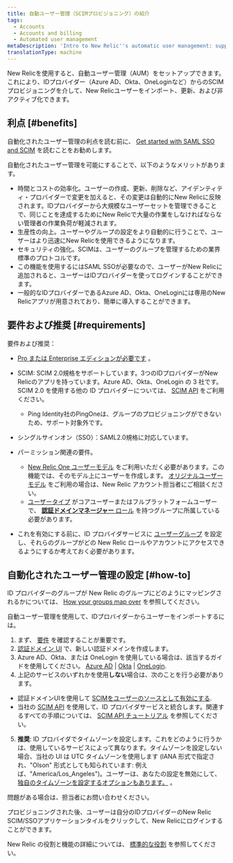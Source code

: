 ```yaml
---
title: 自動ユーザー管理（SCIMプロビジョニング）の紹介
tags:
  - Accounts
  - Accounts and billing
  - Automated user management
metaDescription: 'Intro to New Relic''s automatic user management: support for SCIM provisioning for OneLogin, Okta, Azure AD, and more.'
translationType: machine
---
```


New Relicを使用すると、自動ユーザー管理（AUM）をセットアップできます。これにより、IDプロバイダー（Azure AD、Okta、OneLoginなど）からのSCIMプロビジョニングを介して、New Relicユーザーをインポート、更新、および非アクティブ化できます。

## 利点 [#benefits]

自動化されたユーザー管理の利点を読む前に、 [Get started with SAML SSO and SCIM](/docs/accounts/accounts-billing/new-relic-one-user-management/introduction-saml-scim) を読むことをお勧めします。

自動化されたユーザー管理を可能にすることで、以下のようなメリットがあります。

* 時間とコストの効率化。ユーザーの作成、更新、削除など、アイデンティティ・プロバイダーで変更を加えると、その変更は自動的にNew Relicに反映されます。IDプロバイダーから大規模なユーザーセットを管理できることで、同じことを達成するためにNew Relicで大量の作業をしなければならない管理者の作業負荷が軽減されます。
* 生産性の向上。ユーザーやグループの設定をより自動的に行うことで、ユーザーはより迅速にNew Relicを使用できるようになります。
* セキュリティの強化。SCIMは、ユーザーのグループを管理するための業界標準のプロトコルです。
* この機能を使用するにはSAML SSOが必要なので、ユーザーがNew Relicに追加されると、ユーザーはIDプロバイダーを使ってログインすることができます。
* 一般的なIDプロバイダーであるAzure AD、Okta、OneLoginには専用のNew Relicアプリが用意されており、簡単に導入することができます。

## 要件および推奨 [#requirements]

要件および推奨：

* [Pro または Enterprise エディションが必要です](https://newrelic.com/pricing) 。

* SCIM: SCIM 2.0規格をサポートしています。3つのIDプロバイダーがNew Relicのアプリを持っています。Azure AD、Okta、OneLogin の 3 社です。SCIM 2.0 を使用する他の ID プロバイダーについては、 [SCIM API](/docs/accounts/accounts/automated-user-management/scim-support-automated-user-management) をご利用ください。

  * Ping Identity社のPingOneは、グループのプロビジョニングができないため、サポート対象外です。

* シングルサインオン（SSO）：SAML2.0規格に対応しています。

* パーミッション関連の要件。

  * [New Relic One ユーザーモデル](/docs/accounts/original-accounts-billing/original-users-roles/overview-user-models) をご利用いただく必要があります。この機能では、そのモデル上にユーザーを作成します。 [オリジナルユーザーモデル](/docs/accounts/original-accounts-billing/original-users-roles/overview-user-models) をご利用の場合は、New Relic アカウント担当者にご相談ください。
  * [ユーザータイプ](/docs/accounts/accounts-billing/new-relic-one-user-management/user-type) がコアユーザーまたはフルプラットフォームユーザーで、 [**認証ドメインマネージャー** ロール](/docs/accounts/accounts-billing/new-relic-one-pricing-users/users-roles#standard-roles) を持つグループに所属している必要があります。

* これを有効にする前に、ID プロバイダサービスに [ユーザーグループ](/docs/accounts/accounts/automated-user-management/roles-permissions-automated-user-management) を設定し、それらのグループがどの New Relic ロールやアカウントにアクセスできるようにするか考えておく必要があります。

## 自動化されたユーザー管理の設定 [#how-to]

ID プロバイダーのグループが New Relic のグループにどのようにマッピングされるかについては、 [How your groups map over](/docs/accounts/accounts/automated-user-management/roles-permissions-automated-user-management) を参照してください。

自動ユーザー管理を使用して、IDプロバイダーからユーザーをインポートするには。

1. まず、 [要件](#requirements) を確認することが重要です。
2. [認証ドメイン UI](/docs/accounts/accounts-billing/new-relic-one-user-management/authentication-domains-saml-sso-scim-more/#ui) で、新しい認証ドメインを作成します。
3. Azure AD、Okta、または OneLogin を使用している場合は、該当するガイドを使用してください。 [Azure AD](/docs/azure-scimsso-application-configuration) \| [Okta](/docs/okta-scimsso-application-configuration) \| [OneLogin](/docs/onelogin-scimsso-application-configuration).
4. 上記のサービスのいずれかを使用**しない**場合は、次のことを行う必要があります。

* 認証ドメインUIを使用して [SCIMをユーザーのソースとして有効にする](/docs/accounts/accounts-billing/new-relic-one-user-management/authentication-domains-saml-sso-scim-more/#source-users).
* 当社の [SCIM API](/docs/accounts/accounts/automated-user-management/scim-support-automated-user-management) を使用して、ID プロバイダサービスと統合します。関連するすべての手順については、 [SCIM API チュートリアル](/docs/accounts/accounts/automated-user-management/tutorial-manage-users-groups-scim) を参照してください。

5. **推奨**: ID プロバイダでタイムゾーンを設定します。これをどのように行うかは、使用しているサービスによって異なります。タイムゾーンを設定しない場合、当社の UI は UTC タイムゾーンを使用します (IANA 形式で指定され、"Olson" 形式としても知られています: 例えば、"America/Los_Angeles")。ユーザーは、あなたの設定を無効にして、 [独自のタイムゾーンを設定するオプションもあります。](/docs/accounts/accounts-billing/general-account-settings/default-time-zone-setting) 。

問題がある場合は、担当者にお問い合わせください。

プロビジョニングされた後、ユーザーは自分のIDプロバイダーのNew Relic SCIM/SSOアプリケーションタイルをクリックして、New Relicにログインすることができます。

New Relic の役割と機能の詳細については、 [標準的な役割](/docs/accounts/accounts-billing/new-relic-one-user-management/user-management-concepts#standard-roles) を参照してください。